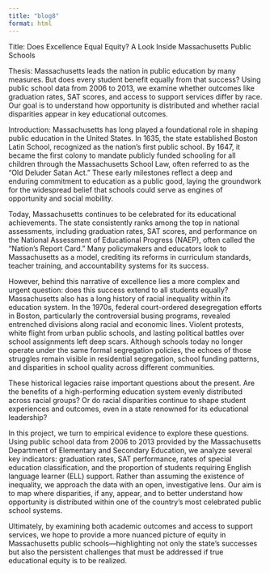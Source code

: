 ```yaml
---
title: "blog8"
format: html
---
```


Title:
Does Excellence Equal Equity? A Look Inside Massachusetts Public Schools

Thesis:
Massachusetts leads the nation in public education by many measures. But does every student benefit equally from that success? Using public school data from 2006 to 2013, we examine whether outcomes like graduation rates, SAT scores, and access to support services differ by race. Our goal is to understand how opportunity is distributed and whether racial disparities appear in key educational outcomes.

Introduction:
Massachusetts has long played a foundational role in shaping public education in the United States. In 1635, the state established Boston Latin School, recognized as the nation’s first public school. By 1647, it became the first colony to mandate publicly funded schooling for all children through the Massachusetts School Law, often referred to as the "Old Deluder Satan Act." These early milestones reflect a deep and enduring commitment to education as a public good, laying the groundwork for the widespread belief that schools could serve as engines of opportunity and social mobility.

Today, Massachusetts continues to be celebrated for its educational achievements. The state consistently ranks among the top in national assessments, including graduation rates, SAT scores, and performance on the National Assessment of Educational Progress (NAEP), often called the "Nation’s Report Card." Many policymakers and educators look to Massachusetts as a model, crediting its reforms in curriculum standards, teacher training, and accountability systems for its success.

However, behind this narrative of excellence lies a more complex and urgent question: does this success extend to all students equally? Massachusetts also has a long history of racial inequality within its education system. In the 1970s, federal court-ordered desegregation efforts in Boston, particularly the controversial busing programs, revealed entrenched divisions along racial and economic lines. Violent protests, white flight from urban public schools, and lasting political battles over school assignments left deep scars. Although schools today no longer operate under the same formal segregation policies, the echoes of those struggles remain visible in residential segregation, school funding patterns, and disparities in school quality across different communities.

These historical legacies raise important questions about the present. Are the benefits of a high-performing education system evenly distributed across racial groups? Or do racial disparities continue to shape student experiences and outcomes, even in a state renowned for its educational leadership?

In this project, we turn to empirical evidence to explore these questions. Using public school data from 2006 to 2013 provided by the Massachusetts Department of Elementary and Secondary Education, we analyze several key indicators: graduation rates, SAT performance, rates of special education classification, and the proportion of students requiring English language learner (ELL) support. Rather than assuming the existence of inequality, we approach the data with an open, investigative lens. Our aim is to map where disparities, if any, appear, and to better understand how opportunity is distributed within one of the country’s most celebrated public school systems.

Ultimately, by examining both academic outcomes and access to support services, we hope to provide a more nuanced picture of equity in Massachusetts public schools—highlighting not only the state’s successes but also the persistent challenges that must be addressed if true educational equity is to be realized.

